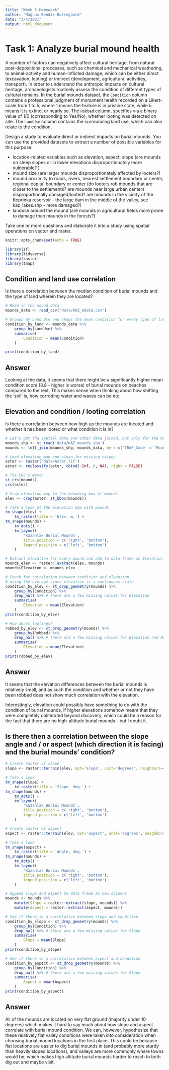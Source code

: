 ```yaml
---
title: "Week 5 Homework"
author: "Magnus Bendix Borregaard"
date: "3/4/2021"
output: html_document
---
```


# Task 1: Analyze burial mound health

A number of factors can negatively affect cultural heritage, from natural post-depositional processes, such as chemical and mechanical weathering, to animal-activity and human-inflicted damage, which can be either direct (excavation, looting) or indirect (development, agricultural activities, transport). In order to understand the anthropic impacts on cultural heritage, archaeologists routinely assess the condition of different types of cultural remains. In the burial mounds dataset, the `Condition` column contains a professional judgment of monument health recorded on a Likert-scale from 1 to 5, where 1 means the feature is in pristine state, while 5 means it is extinct or nearly so. The `Robbed` column, specifies via a binary value of 1/0 (corresponding to Yes/No), whether looting was detected on site. The `LandUse` column contains the surrounding land use, which can also relate to the condition.

Design a study to evaluate direct or indirect impacts on burial mounds. You can use the provided datasets to extract a number of possible variables for this purpose:

- location-related variables such as elevation, aspect, slope (are mounds on steep slopes or in lower elevations disproportionately more vulnerable? )
- mound size (are larger mounds disproportionately affected by looters?)
- mound proximity to roads, rivers, nearest settlement boundary or center, regional capital boundary or center (do looters rob mounds that are closer to the settlements? are mounds near large urban centers disproportionally damaged/looted? are mounds in the vicinity of the Koprinka reservoir - the large dam in the middle of the valley, see kaz_lakes.shp - more damaged?)
- landuse around the mound (are mounds in agricultural fields more prone to damage than mounds in the forests?)

Take one or more questions and elaborate it into a study using spatial operations on vector and raster.

```r
knitr::opts_chunk$set(echo = TRUE)

library(sf)
library(tidyverse)
library(raster)
library(tmap)
```

## Condition and land use correlation
Is there a correlation between the median condition of burial mounds and the type of land wherein they are located?

```r
# Read in the mound data
mounds_data <- read_csv('data/KAZ_mdata.csv')

# Groups by Land Use and shows the mean condition for every type of land use
condition_by_land <- mounds_data %>%
	group_by(LandUse) %>%
	summarise(
		Condition = mean(Condition)
	)

print(condition_by_land)
```
## Answer

Looking at the data, it seems that there might be a significantly higher mean condition score (3.8 - higher is worse) of burial mounds on beaches compared to the rest. This makes sense when thinking about how shifting the 'soil' is, how corroding water and waves can be etc.



## Elevation and condition / looting correlation
Is there a correlation between how high up the mounds are located and whether it has been looted or what condition it is in?

```r
# Let's get the spatial data and other data joined, but only for the mounds we have spatial data on
mounds_shp <- st_read('data/KAZ_mounds.shp')
mounds <- left_join(mounds_shp, mounds_data, by = c('TRAP_Code' = 'MoundID'))

# Load elevation map and clean for missing values
aster <- raster('data/Aster.tif')
aster <- reclassify(aster, cbind(-Inf, 0, NA), right = FALSE)

# The CRS's match
st_crs(mounds)
crs(aster)

# Crop elevation map to the bounding box of mounds
elev <- crop(aster, st_bbox(mounds))

# Take a look at the elevation map with mounds
tm_shape(elev) +
	tm_raster(title = 'Elev. m.') +
tm_shape(mounds) + 
	tm_dots() +
	tm_layout(
		'Kazanlak Burial Mounds',
		title.position = c('right', 'bottom'),
		legend.position = c('left', 'bottom')
	)
```
```r
# Extract elevation for every mound and add to data frame as Elevation column
mounds_elev <- raster::extract(elev, mounds)
mounds$Elevation <- mounds_elev

# Check for correlation between condition and elevation
# using the average since elevation is a continuous scale
condition_by_elev <- st_drop_geometry(mounds) %>%
	group_by(Condition) %>%
	drop_na() %>% # there are a few missing values for Elevation
	summarise(
		Elevation = mean(Elevation)
	)
print(condition_by_elev)

# How about lootings?
robbed_by_elev <- st_drop_geometry(mounds) %>%
	group_by(Robbed) %>%
	drop_na() %>% # there are a few missing values for Elevation and Robbed 
	summarise(
		Elevation = mean(Elevation)
	)
print(robbed_by_elev)
```
## Answer
It seems that the elevation differences between the burial mounds is relatively small, and as such the condition and whether or not they have been robbed does not show much correlation with the elevation.

Interestingly, elevation could possibly have something to do with the condition of burial mounds, if higher elevations somehow meant that they were completely obliterated beyond discovery, which could be a reason for the fact that there are no high-altitude burial mounds - but I doubt it.

## Is there then a correlation between the slope angle and / or aspect (which direction it is facing) and the burial mounds' condition?

```r
# Create raster of slope
slope <- raster::terrain(elev, opt='slope', unit='degrees', neighbors=4)

# Take a look
tm_shape(slope) +
	tm_raster(title = 'Slope. deg.') +
tm_shape(mounds) + 
	tm_dots() +
	tm_layout(
		'Kazanlak Burial Mounds',
		title.position = c('right', 'bottom'),
		legend.position = c('left', 'bottom')
	)

# Create raster of aspect
aspect <- raster::terrain(elev, opt='aspect', unit='degrees', neighbors=4)

# Take a look
tm_shape(aspect) +
	tm_raster(title = 'Angle. deg.') +
tm_shape(mounds) + 
	tm_dots() +
	tm_layout(
		'Kazanlak Burial Mounds',
		title.position = c('right', 'bottom'),
		legend.position = c('left', 'bottom')
	)

# Append slope and aspect to data frame as new columns
mounds <- mounds %>%
	mutate(Slope = raster::extract(slope, mounds)) %>%
	mutate(Aspect = raster::extract(aspect, mounds))

# See if there is a correlation between slope and condition
condition_by_slope <- st_drop_geometry(mounds) %>%
	group_by(Condition) %>%
	drop_na() %>% # there are a few missing values for Slope
	summarise(
		Slope = mean(Slope)
	)
print(condition_by_slope)

# See if there is a correlation between aspect and condition
condition_by_aspect <- st_drop_geometry(mounds) %>%
	group_by(Condition) %>%
	drop_na() %>% # there are a few missing values for Slope
	summarise(
		Aspect = mean(Aspect)
	)
print(condition_by_aspect)
```
## Answer
All of the mounds are located on very flat ground (majority under 10 degrees) which makes it hard to say much about how slope and aspect correlate with burial mound condition. We can, however, hypothesize that these relatively flat valley conditions were taken into consideration when choosing burial mound locations in the first place. This could be because flat locations are easier to dig burial mounds in (and probably more sturdy than heavily sloped locations), and valleys are more commonly where towns would be, which makes high altitude burial mounds harder to reach to both dig out and maybe visit.























